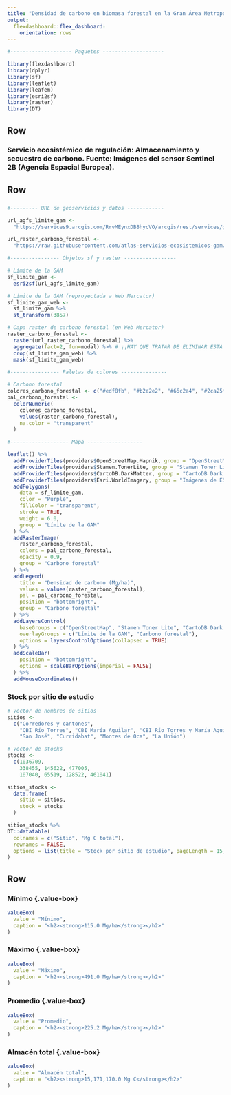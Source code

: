 ```yaml
---
title: "Densidad de carbono en biomasa forestal en la Gran Área Metropolitana"
output: 
  flexdashboard::flex_dashboard:
    orientation: rows
---
```


```r
#-------------------- Paquetes --------------------

library(flexdashboard)
library(dplyr)
library(sf)
library(leaflet)
library(leafem)
library(esri2sf)
library(raster)
library(DT)

```

Row {data-height=10}
-----------------------------------------------------------------------
### **Servicio ecosistémico de regulación: Almacenamiento y secuestro de carbono. Fuente: Imágenes del sensor Sentinel 2B (Agencia Espacial Europea).**

Row {data-height=800}
-----------------------------------------------------------------------

### {data-width=750}
```r

#--------- URL de geoservicios y datos ------------

url_agfs_limite_gam <-
  "https://services9.arcgis.com/RrvMEynxDB8hycVO/arcgis/rest/services/gam_limite_gam/FeatureServer/0"

url_raster_carbono_forestal <-
  "https://raw.githubusercontent.com/atlas-servicios-ecosistemicos-gam/datos-servicios-ecosistemicos/master/gam/carbono_forestal_gam_web.tif"

#---------------- Objetos sf y raster -----------------

# Límite de la GAM
sf_limite_gam <- 
  esri2sf(url_agfs_limite_gam)

# Límite de la GAM (reproyectada a Web Mercator)
sf_limite_gam_web <- 
  sf_limite_gam %>%
  st_transform(3857)

# Capa raster de carbono forestal (en Web Mercator)
raster_carbono_forestal <-
  raster(url_raster_carbono_forestal) %>%
  aggregate(fact=2, fun=modal) %>% # ¡¡HAY QUE TRATAR DE ELIMINAR ESTA AGRUPACIÓN. PODRÍA FUNCIONAR AL USAR MÁS MEMORIA LINUX!!  
  crop(sf_limite_gam_web) %>%
  mask(sf_limite_gam_web)

#---------------- Paletas de colores ---------------

# Carbono forestal
colores_carbono_forestal <- c("#edf8fb", "#b2e2e2", "#66c2a4", "#2ca25f", "#006d2c")
pal_carbono_forestal <- 
  colorNumeric(
    colores_carbono_forestal, 
    values(raster_carbono_forestal),
    na.color = "transparent"
  )

```

```r

#------------------- Mapa ------------------

leaflet() %>%
  addProviderTiles(providers$OpenStreetMap.Mapnik, group = "OpenStreetMap") %>%
  addProviderTiles(providers$Stamen.TonerLite, group = "Stamen Toner Lite") %>%
  addProviderTiles(providers$CartoDB.DarkMatter, group = "CartoDB Dark Matter") %>%
  addProviderTiles(providers$Esri.WorldImagery, group = "Imágenes de ESRI") %>%
  addPolygons(
    data = sf_limite_gam,
    color = "Purple",
    fillColor = "transparent",
    stroke = TRUE,
    weight = 6.0,
    group = "Límite de la GAM"
  ) %>%
  addRasterImage(
    raster_carbono_forestal, 
    colors = pal_carbono_forestal,
    opacity = 0.9,
    group = "Carbono forestal"
  ) %>%  
  addLegend(
    title = "Densidad de carbono (Mg/ha)",
    values = values(raster_carbono_forestal),
    pal = pal_carbono_forestal,
    position = "bottomright",
    group = "Carbono forestal"
  ) %>%    
  addLayersControl(
    baseGroups = c("OpenStreetMap", "Stamen Toner Lite", "CartoDB Dark Matter", "Imágenes de ESRI"),
    overlayGroups = c("Límite de la GAM", "Carbono forestal"),
    options = layersControlOptions(collapsed = TRUE)    
  ) %>%  
  addScaleBar(
    position = "bottomright",
    options = scaleBarOptions(imperial = FALSE)
  ) %>%
  addMouseCoordinates()
```

### Stock por sitio de estudio {data-width=250}
```r

# Vector de nombres de sitios
sitios <- 
  c("Corredores y cantones", 
    "CBI Río Torres", "CBI María Aguilar", "CBI Río Torres y María Aguilar", 
    "San José", "Curridabat", "Montes de Oca", "La Unión")

# Vector de stocks
stocks <- 
  c(1036709, 
    338455, 145622, 477005, 
    107040, 65519, 128522, 461041)

sitios_stocks <- 
  data.frame(
    sitio = sitios, 
    stock = stocks
  )

sitios_stocks %>%
DT::datatable(
  colnames = c("Sitio", "Mg C total"),
  rownames = FALSE,
  options = list(title = "Stock por sitio de estudio", pageLength = 15, dom = 't')
)

```

Row {data-height=190}
-----------------------------------------------------------------------

### Mínimo {.value-box} {data-width=250}
```r
valueBox(
  value = "Mínimo", 
  caption = "<h2><strong>115.0 Mg/ha</strong></h2>"
)
```

### Máximo {.value-box} {data-width=250}
```r
valueBox(
  value = "Máximo", 
  caption = "<h2><strong>491.0 Mg/ha</strong></h2>"
)
```

### Promedio {.value-box} {data-width=250}
```r
valueBox(
  value = "Promedio", 
  caption = "<h2><strong>225.2 Mg/ha</strong></h2>"
)
```

### Almacén total {.value-box} {data-width=250}
```r
valueBox(
  value = "Almacén total",
  caption = "<h2><strong>15,171,170.0 Mg C</strong></h2>"
)
```

